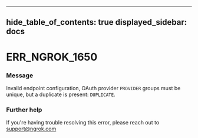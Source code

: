 

---
hide_table_of_contents: true
displayed_sidebar: docs
---


# ERR_NGROK_1650

### Message
Invalid endpoint configuration, OAuth provider `PROVIDER` groups must be unique, but a duplicate is present: `DUPLICATE`.

<ErrorDetails />



### Further help
If you're having trouble resolving this error, please reach out to [support@ngrok.com](mailto:support@ngrok.com?subject=Help%20with%20ERR_NGROK_1650)

